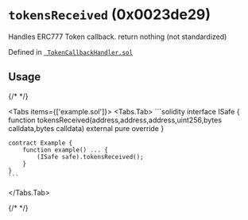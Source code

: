 



# `tokensReceived` (0x0023de29)



Handles ERC777 Token callback.
return nothing (not standardized)


Defined in [` TokenCallbackHandler.sol`](https://github.com/safe-global/safe-smart-account/tree/v1.4.1/contracts/handler/TokenCallbackHandler.sol#L48)


## Usage

{/* <!-- vale off --> */}

<Tabs items={['example.sol']}>
  <Tabs.Tab>
    ```solidity
    interface ISafe {
        function tokensReceived(address,address,address,uint256,bytes calldata,bytes calldata) external pure override
    }

    contract Example {
        function example() ... {
            (ISafe safe).tokensReceived();
        }
    }
    ```
  </Tabs.Tab>
</Tabs>

{/* <!-- vale on --> */}






